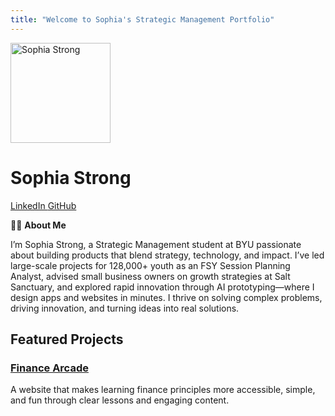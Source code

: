```yaml
---
title: "Welcome to Sophia's Strategic Management Portfolio"
---
```


::: {.hero-banner .text-center}

<img src="images/profile.jpg" alt="Sophia Strong" class="rounded-circle mb-3" width="160">

<h1>Sophia Strong</h1>

<a href="https://www.linkedin.com/in/sophia-strong/" class="btn btn-outline-primary btn-sm" target="_blank">
  <i class="fab fa-linkedin"></i> LinkedIn
</a>
<a href="https://github.com/stronsop000" class="btn btn-outline-primary btn-sm" target="_blank">
  <i class="fab fa-github"></i> GitHub
</a>

:::

👩‍💻 **About Me**

I'm Sophia Strong, a Strategic Management student at BYU passionate about building products that blend strategy, technology, and impact. I've led large-scale projects for 128,000+ youth as an FSY Session Planning Analyst, advised small business owners on growth strategies at Salt Sanctuary, and explored rapid innovation through AI prototyping—where I design apps and websites in minutes. I thrive on solving complex problems, driving innovation, and turning ideas into real solutions.

## Featured Projects

::: {.g-col-12 .g-col-md-6 .card}

### [Finance Arcade](projects/project-1.qmd)
A website that makes learning finance principles more accessible, simple, and fun through clear lessons and engaging content.

:::

